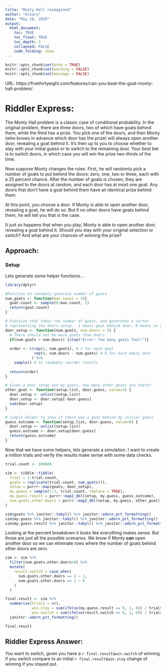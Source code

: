 ```yaml
---
title: "Monty Hall reimagined"
author: "mleary"
date: "May 10, 2020"
output: 
  html_document:
    toc: TRUE
    toc_float: TRUE
    toc_depth: 3
    collapsed: FALSE
    code_folding: show
---
```


```r
knitr::opts_chunk$set(echo = TRUE)
knitr::opts_chunk$set(warning = FALSE)
knitr::opts_chunk$set(message = FALSE)
```


URL: https://fivethirtyeight.com/features/can-you-beat-the-goat-monty-hall-problem/

# Riddler Express: 

The Monty Hall problem is a classic case of conditional probability. In the original problem, there are three doors, two of which have goats behind them, while the third has a prize. You pick one of the doors, and then Monty (who knows in advance which door has the prize) will always open another door, revealing a goat behind it. It’s then up to you to choose whether to stay with your initial guess or to switch to the remaining door. Your best bet is to switch doors, in which case you will win the prize two-thirds of the time.

Now suppose Monty changes the rules. First, he will randomly pick a number of goats to put behind the doors: zero, one, two or three, each with a 25 percent chance. After the number of goats is chosen, they are assigned to the doors at random, and each door has at most one goat. Any doors that don’t have a goat behind them have an identical prize behind them.

At this point, you choose a door. If Monty is able to open another door, revealing a goat, he will do so. But if no other doors have goats behind them, he will tell you that is the case.

It just so happens that when you play, Monty is able to open another door, revealing a goat behind it. Should you stay with your original selection or switch? And what are your chances of winning the prize?

## Approach:
### Setup

Lets generate some helper functions...

```r
library(dplyr)

#Function to randomly generate number of goats
num_goats <- function(max.count = 3){
  goat.count <- sample(0:max.count, 1)
  return(goat.count)
}

# Function that takes the number of goats, and generates a vector
# representing the doors setup.  1 means goat behind door, 0 means no goat!
door_setup <- function(num.goats, num.doors = 3) {
  # There should not be more goats than doors
  if(num.goats > num.doors) {stop("Error: Too many goats fool!")}
  
  order <- c(rep(1, num.goats), # 1 for each goat
             rep(0, num.doors - num.goats) # 0 for each empty door
            ) %>% 
    sample() # to randomly reorder results
  
  return(order)
}

# Given a door setup and my guess, how many other goats are there?
other_goat <- function(setup.list, door.guess, value=1) {
  door.setup <- unlist(setup.list)
  door.setup <- door.setup[-door.guess] 
  sum(door.setup)
}

# Simple helper to show if there was a goat behind my initial guess
guess_outcome <- function(setup.list, door.guess, value=0) {
  door.setup <- unlist(setup.list)
  guess.outcome <- door.setup[door.guess]
  return(guess.outcome)
} 
```

Now that we have some helpers, lets generate a simulation.  I want to create a million trials and verify the results make sense with some data checks.
```r
trial.count <- 100000

sim <- tibble::tibble(
  trial = 1:trial.count,
  goats = replicate(trial.count, num_goats()),
  setup = purrr::map(goats, door_setup),
  my.guess = sample(1:3, trial.count, replace = TRUE),
  my.guess.result = purrr::map2_dbl(setup, my.guess, guess_outcome),
  num.goats.other.doors = purrr::map2_dbl(setup, my.guess, other_goat) 
) 

sim$goats %>% janitor::tabyl() %>% janitor::adorn_pct_formatting()
sim$my.guess %>% janitor::tabyl() %>% janitor::adorn_pct_formatting()
sim$my.guess.result %>% janitor::tabyl() %>% janitor::adorn_pct_formatting()
```

Looking at the percent breakdown it looks like everything makes sense.  But those are just all the possible scenarios.  We know if Monty **can** open another door so we can eliminate rows where the number of goats behind other doors are zero.
```r
sim <- sim %>% 
  filter(num.goats.other.doors>0) %>% 
  mutate(
    result.switch = case_when(
      num.goats.other.doors == 2 ~ 1,
      num.goats.other.doors == 1 ~ 0
    )
  )

final.result <- sim %>% 
  summarise(trials = n(),
            win.stay = sum(ifelse(my.guess.result == 0, 1, 0)) / trials,
            win.switch = sum(ifelse(result.switch == 0, 1, 0)) / trials) %>% 
  janitor::adorn_pct_formatting()

final.result
```



## Riddler Express Answer:
You want to switch, given you have a `r final.result$win.switch` of winning if you switch compare to an initial
`r final.result$win.stay` change of winning if you stayed put.


